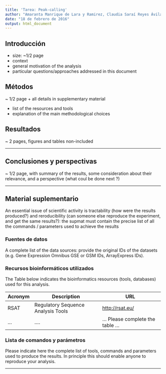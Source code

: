 ---
title: 'Tarea: Peak-calling'
author: "Amaranta Manrique de Lara y Ramirez, Claudia Saraí Reyes Ávila, Valeria Eréndira Mateo Estrada"
date: "18 de febrero de 2016"
output: html_document
---

## Introducción

- size: ~1/2 page
- context
- general motivation of the analysis
- particular questions/approaches addressed in this document



## Métodos


~ 1/2 page + all details in supplementary material

- list of the resources and tools
- explanation of the main methodological choices



## Resultados

~ 2 pages, figures and tables non-included

* * * * * * 

## Conclusiones y perspectivas

~ 1/2 page, with summary of the results, some consideration about their relevance, and a perspective (what coul be done next ?)


* * * * * * 

## Material suplementario

An essential issue of scientific activity is  tractability (how were the results produced?) and reroducibility (can someone else reproduce the experiment, and get the same results?): the supmat must contain the precise list of all the commands / parameters used to achieve the results


### Fuentes de datos

A complete list of the data sources: provide the original IDs of the datasets (e.g. Gene Expression Omnibus GSE or GSM IDs, ArrayExpress IDs).

### Recursos bioinformáticos utilizados

The Table below indicates the bioinformatics resources (tools, databases) used for this analysis.

| Acronym | Description | URL | 
|---------|-------------|-----|
| RSAT | Regulatory Sequence Analysis Tools | <http://rsat.eu/> |
| ... | .... | ... Please complete the table ... |

### Lista de comandos y parámetros 

Please indicate here the complete list of tools, commands and parameters used to produce the results. In principle this should enable anyone to reproduce your analysis.

* * * * * * *

